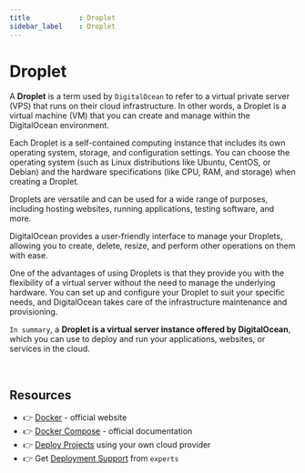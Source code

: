 ```yaml
---
title            : Droplet
sidebar_label    : Droplet
---
```


# Droplet

A **Droplet** is a term used by `DigitalOcean` to refer to a virtual private server (VPS) that runs on their cloud infrastructure. 
In other words, a Droplet is a virtual machine (VM) that you can create and manage within the DigitalOcean environment.

Each Droplet is a self-contained computing instance that includes its own operating system, storage, and configuration settings. 
You can choose the operating system (such as Linux distributions like Ubuntu, CentOS, or Debian) and the hardware specifications (like CPU, RAM, and storage) when creating a Droplet.

Droplets are versatile and can be used for a wide range of purposes, including hosting websites, running applications, testing software, and more. 

DigitalOcean provides a user-friendly interface to manage your Droplets, allowing you to create, delete, resize, and perform other operations on them with ease.

One of the advantages of using Droplets is that they provide you with the flexibility of a virtual server without the need to manage the underlying hardware. 
You can set up and configure your Droplet to suit your specific needs, and DigitalOcean takes care of the infrastructure maintenance and provisioning.

`In summary`, a **Droplet is a virtual server instance offered by DigitalOcean**, which you can use to deploy and run your applications, websites, or services in the cloud.

<br />

## Resources

- 👉 [Docker](https://www.docker.com/) - official website
- 👉 [Docker Compose](https://docs.docker.com/compose/) - official documentation
- 👉 [Deploy Projects](https://deploypro.dev/) using your own cloud provider
- 👉 Get [Deployment Support](https://deploypro.dev/support/) from `experts` 
